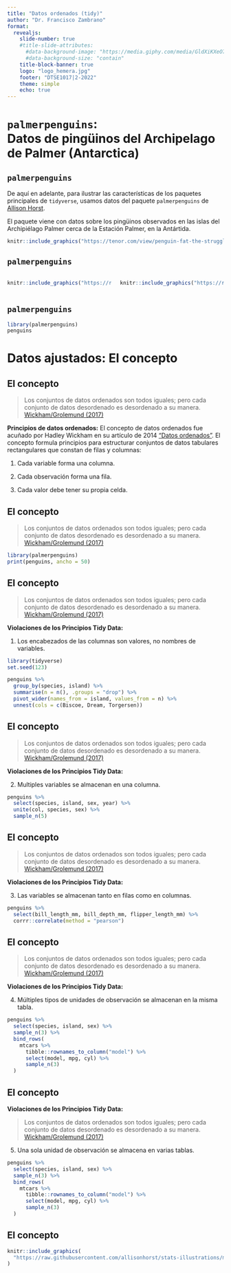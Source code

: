 ```yaml
---
title: "Datos ordenados (tidy)"
author: "Dr. Francisco Zambrano"
format: 
  revealjs:
    slide-number: true
    #title-slide-attributes: 
      #data-background-image: "https://media.giphy.com/media/GldXiKXeO7hpczEHxt/giphy.gif"
      #data-background-size: "contain"
    title-block-banner: true
    logo: "logo_hemera.jpg"
    footer: "DTSE1017|2-2022"
    theme: simple
    echo: true
---
```


# `palmerpenguins`: <br> Datos de pingüinos del Archipelago de Palmer (Antarctica) {background-color="green"}

## `palmerpenguins` {.smaller background-image="https://raw.githubusercontent.com/allisonhorst/palmerpenguins/master/man/figures/logo.png" background-position="97.5% 2.5%" background-size="7.5%" layout="true"}

De aquí en adelante, para ilustrar las características de los paquetes principales de `tidyverse`, usamos datos del paquete `palmerpenguins` de [Allison Horst](https://allisonhorst.github.io/palmerpenguins/).

El paquete viene con datos sobre los pingüinos observados en las islas del Archipiélago Palmer cerca de la Estación Palmer, en la Antártida.

```r
knitr::include_graphics("https://tenor.com/view/penguin-fat-the-struggle-is-real-lazy-gif-4242854.gif")
```

## `palmerpenguins` {.smaller background-image="https://raw.githubusercontent.com/allisonhorst/palmerpenguins/master/man/figures/logo.png" background-position="97.5% 2.5%" background-size="7.5%" layout="true"}

::: columns
::: {.column width="50%"}
```r
knitr::include_graphics("https://raw.githubusercontent.com/allisonhorst/palmerpenguins/master/man/figures/lter_penguins.png")
```
:::

::: {.column width="50%"}
```r
knitr::include_graphics("https://raw.githubusercontent.com/allisonhorst/palmerpenguins/master/man/figures/culmen_depth.png")
```
:::
:::

## `palmerpenguins` {.smaller background-image="https://raw.githubusercontent.com/allisonhorst/palmerpenguins/master/man/figures/logo.png" background-position="97.5% 2.5%" background-size="7.5%" layout="true"}

```r
library(palmerpenguins)
penguins
```

# Datos ajustados: El concepto {background-color="orange"}

## El concepto {.smaller}

> Los conjuntos de datos ordenados son todos iguales; pero cada conjunto de datos desordenado es desordenado a su manera. [Wickham/Grolemund (2017)](https://r4ds.had.co.nz/tidy-data.html)

**Principios de datos ordenados:** El concepto de datos ordenados fue acuñado por Hadley Wickham en su artículo de 2014 ["Datos ordenados"](https://www.jstatsoft.org/article/view/v059i10). El concepto formula principios para estructurar conjuntos de datos tabulares rectangulares que constan de filas y columnas:

1.  Cada variable forma una columna.

2.  Cada observación forma una fila.

3.  Cada valor debe tener su propia celda.

## El concepto {.smaller}

> Los conjuntos de datos ordenados son todos iguales; pero cada conjunto de datos desordenado es desordenado a su manera. [Wickham/Grolemund (2017)](https://r4ds.had.co.nz/tidy-data.html)

```r
library(palmerpenguins)
print(penguins, ancho = 50)
```

## El concepto {.smaller}

> Los conjuntos de datos ordenados son todos iguales; pero cada conjunto de datos desordenado es desordenado a su manera. [Wickham/Grolemund (2017)](https://r4ds.had.co.nz/tidy-data.html)

**Violaciones de los Principios Tidy Data:**

1.  Los encabezados de las columnas son valores, no nombres de variables.

```r
library(tidyverse)
set.seed(123)

penguins %>% 
  group_by(species, island) %>% 
  summarise(n = n(), .groups = "drop") %>% 
  pivot_wider(names_from = island, values_from = n) %>% 
  unnest(cols = c(Biscoe, Dream, Torgersen))
```

## El concepto {.smaller}

> Los conjuntos de datos ordenados son todos iguales; pero cada conjunto de datos desordenado es desordenado a su manera. [Wickham/Grolemund (2017)](https://r4ds.had.co.nz/tidy-data.html)

**Violaciones de los Principios Tidy Data:**

2.  Multiples variables se almacenan en una columna.

```r
penguins %>% 
  select(species, island, sex, year) %>% 
  unite(col, species, sex) %>% 
  sample_n(5)
```

## El concepto {.smaller}

> Los conjuntos de datos ordenados son todos iguales; pero cada conjunto de datos desordenado es desordenado a su manera. [Wickham/Grolemund (2017)](https://r4ds.had.co.nz/tidy-data.html)

**Violaciones de los Principios Tidy Data:**

3.  Las variables se almacenan tanto en filas como en columnas.

```r
penguins %>% 
  select(bill_length_mm, bill_depth_mm, flipper_length_mm) %>% 
  corrr::correlate(method = "pearson")
```

## El concepto {.smaller}

> Los conjuntos de datos ordenados son todos iguales; pero cada conjunto de datos desordenado es desordenado a su manera. [Wickham/Grolemund (2017)](https://r4ds.had.co.nz/tidy-data.html)

**Violaciones de los Principios Tidy Data:**

4.  Múltiples tipos de unidades de observación se almacenan en la misma tabla.

```r
penguins %>% 
  select(species, island, sex) %>% 
  sample_n(3) %>% 
  bind_rows(
    mtcars %>%
      tibble::rownames_to_column("model") %>% 
      select(model, mpg, cyl) %>% 
      sample_n(3)
  )
```

## El concepto {.smaller}

**Violaciones de los Principios Tidy Data:**

> Los conjuntos de datos ordenados son todos iguales; pero cada conjunto de datos desordenado es desordenado a su manera. [Wickham/Grolemund (2017)](https://r4ds.had.co.nz/tidy-data.html)

5.  Una sola unidad de observación se almacena en varias tablas.

```r
penguins %>% 
  select(species, island, sex) %>% 
  sample_n(3) %>% 
  bind_rows(
    mtcars %>%
      tibble::rownames_to_column("model") %>% 
      select(model, mpg, cyl) %>% 
      sample_n(3)
  )
```

## El concepto {.smaller}

```r
knitr::include_graphics(
  "https://raw.githubusercontent.com/allisonhorst/stats-illustrations/master/rstats-artwork/tidydata_3.jpg"
)
```
